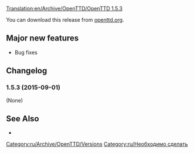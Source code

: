 [[Translation:en/Archive/OpenTTD/OpenTTD 1.5.3]]
{{ru/Необходимо сделать|Исправить текст на русский}}


{{en/Archive/OpenTTD/NaviPrevNext|prev=en/Archive/OpenTTD/OpenTTD 1.5.2|next=en/Roadmap 1.6|date=2015-12-03}}

{{en/-}}{{ru/Archive/OTTDВерсии}}

You can download this release from [http://www.openttd.org/en/download-stable/1.5.3 openttd.org].

==Major new features==
* Bug fixes

==Changelog==
===1.5.3 (2015-09-01)===
(None)

==See Also==
* {{en/OTTDNewsArticle|221|The 1.5.3 news article}}
 
[[Category:ru/Archive/OpenTTD/Versions]]
[[Category:ru/Необходимо сделать]]
